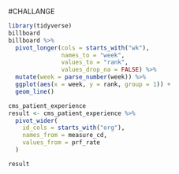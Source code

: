 #CHALLANGE

```r
library(tidyverse)
billboard
billboard %>%
  pivot_longer(cols = starts_with("wk"), 
               names_to = "week", 
               values_to = "rank", 
               values_drop_na = FALSE) %>%
  mutate(week = parse_number(week)) %>%
  ggplot(aes(x = week, y = rank, group = 1)) +
  geom_line()
```

```r
cms_patient_experience
result <- cms_patient_experience %>%
  pivot_wider(
    id_cols = starts_with("org"),
    names_from = measure_cd,
    values_from = prf_rate
  )

result
```